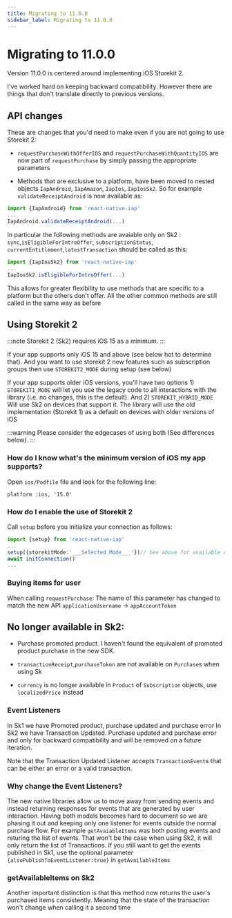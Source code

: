 ```yaml
---
title: Migrating to 11.0.0
sidebar_label: Migrating to 11.0.0
---
```



<AdFitTopFixed />

# Migrating to 11.0.0

Version 11.0.0 is centered around implementing iOS Storekit 2.

I've worked hard on keeping backward compatibility. However there are things that don't translate directly to previous versions.

## API changes

These are changes that you'd need to make even if you are not going to use Storekit 2:

- `requestPurchaseWithOfferIOS` and `requestPurchaseWithQuantityIOS` are now part of `requestPurchase` by simply passing the appropriate parameters

- Methods that are exclusive to a platform, have been moved to nested objects `IapAndroid`, `IapAmazon`, `IapIos`, `IapIosSk2`. So for example `validateReceiptAndroid` is now available as:

```ts
import {IapAndroid} from 'react-native-iap'
...
IapAndroid.validateReceiptAndroid(...)
```

In particular the following methods are avaiable only on Sk2 : `sync`,`isEligibleForIntroOffer`, `subscriptionStatus`, `currentEntitlement`,`latestTransaction` should be called as this:

```ts
import {IapIosSk2} from 'react-native-iap'
...
IapIosSk2.isEligibleForIntroOffer(...)
```

This allows for greater flexibility to use methods that are specific to a platform but the others don't offer. All the other common methods are still called in the same way as before

## Using Storekit 2

:::note
Storekit 2 (Sk2) requires iOS 15 as a minimum.
:::

If your app supports only iOS 15 and above (see below hot to determine that). And you want to use storekit 2 new features such as subscription groups then use `STOREKIT2_MODE` during setup (see below)

If your app supports older iOS versions, you'll have two options 1) `STOREKIT1_MODE` will let you use the legacy code to all interactions with the library (i.e. no changes, this is the default). And 2) `STOREKIT_HYBRID_MODE` Will use Sk2 on devices that support it. The library will use the old implementation (Storekit 1) as a default on devices with older versions of iOS

:::warning
Please consider the edgecases of using both (See differences below).
:::

### How do I know what's the minimum version of iOS my app supports?

Open `ios/Podfile` file
and look for the following line:

```
platform :ios, '15.0'
```

### How do I enable the use of Storekit 2

Call `setup` before you initialize your connection as follows:

```ts
import {setup} from 'react-native-iap'
...
setup({storekitMode:'___Selected Mode___'})// See above for available options
await initConnection()
...
```

### Buying items for user

When calling `requestPurchase`:
The name of this parameter has changed to match the new API
`applicationUsername` -> `appAccountToken`

## No longer available in Sk2:

- Purchase promoted product. I haven't found the equivalent of promoted product purchase in the new SDK.

- `transactionReceipt`,`purchaseToken` are not available on `Purchase`s when using Sk

- `currency` is no longer available in `Product` of `Subscription` objects, use `localizedPrice` instead

### Event Listeners

In Sk1 we have Promoted product, purchase updated and purchase error
In Sk2 we have Transaction Updated. Purchase updated and purchase error and only for backward compatibility and will be removed on a future iteration.

Note that the Transaction Updated Listener accepts `TransactionEvent`s that can be either an error or a valid transaction.

### Why change the Event Listeners?

The new native libraries allow us to move away from sending events and instead returning responses for events that are generated by user interaction. Having both models becomes hard to document so we are phasing it out and keeping only one listener for events outside the normal purchase flow.
For example `getAvaiableItems` was both posting events and returing the list of events. That won't be the case when using Sk2, it will only return the list of Transactions. If you still want to get the events published in Sk1, use the optional parameter `{alsoPublishToEventListener:true}` in `getAvailableItems`

### getAvailableItems on Sk2

Another important distinction is that this method now returns the user's purchased items consistently. Meaning that the state of the transaction won't change when calling it a second time
